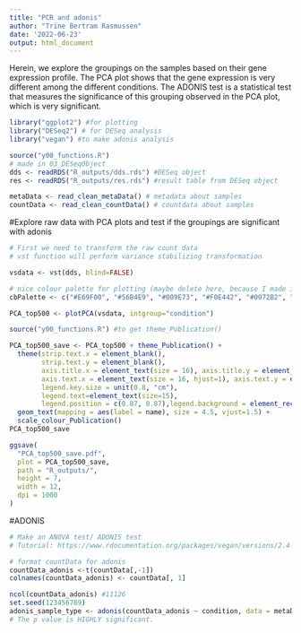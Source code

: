 ```yaml
---
title: "PCR and adonis"
author: "Trine Bertram Rasmussen"
date: '2022-06-23'
output: html_document
---
```

Herein, we explore the groupings on the samples based on their gene expression profile. 
The PCA plot shows that the gene expression is very different among the different conditions. 
The ADONIS test is a statistical test that measures the significance of this
grouping observed in the PCA plot, which is very significant. 


```r
library("ggplot2") #for plotting
library("DESeq2") # for DESeq analysis
library("vegan") #to make adonis analysis

source("y00_functions.R")
# made in 03_DESeqObject
dds <- readRDS("R_outputs/dds.rds") #DESeq object
res <- readRDS("R_outputs/res.rds") #result table from DESeq object

metaData <- read_clean_metaData() # metadata about samples
countData <- read_clean_countData() # countdata about samples
```


#Explore raw data with PCA plots and test if the groupings are significant with adonis

```r


# First we need to transform the raw count data
# vst function will perform variance stabilizing transformation

vsdata <- vst(dds, blind=FALSE)

# nice colour palette for plotting (maybe delete here, because I made it in the function)
cbPalette <- c("#E69F00", "#56B4E9", "#009E73", "#F0E442", "#0072B2", "#D55E00", "#CC79A7")

PCA_top500 <- plotPCA(vsdata, intgroup="condition")

source("y00_functions.R") #to get theme_Publication()

PCA_top500_save <- PCA_top500 + theme_Publication() + 
  theme(strip.text.x = element_blank(), 
        strip.text.y = element_blank(), 
        axis.title.x = element_text(size = 16), axis.title.y = element_text(size = 16),
        axis.text.x = element_text(size = 16, hjust=1), axis.text.y = element_text(size = 16, hjust = 1),
        legend.key.size = unit(0.8, "cm"), 
        legend.text=element_text(size=15),
        legend.position = c(0.87, 0.87),legend.background = element_rect(fill = "white", color = "black")) + 
  geom_text(mapping = aes(label = name), size = 4.5, vjust=1.5) + 
  scale_colour_Publication()
PCA_top500_save

ggsave(
  "PCA_top500_save.pdf",
  plot = PCA_top500_save,
  path = "R_outputs/",
  height = 7,
  width = 12,
  dpi = 1000
)

```


#ADONIS

```r

# Make an ANOVA test/ ADONIS test
# Tutorial: https://www.rdocumentation.org/packages/vegan/versions/2.4-2/topics/adonis

# format countData for adonis
countData_adonis <-t(countData[,-1])
colnames(countData_adonis) <- countData[, 1]

ncol(countData_adonis) #11126
set.seed(123456789)
adonis_sample_type <- adonis(countData_adonis ~ condition, data = metaData, permutations = 10000) # p = 2e-04 ***
# The p value is HIGHLY significant.

```


